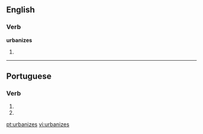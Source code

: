 ==English==

===Verb===
'''urbanizes'''

# {{third-person singular of|[[urbanize]]}}

----

==Portuguese==

===Verb===
{{pt-verb form}}

# {{pt-verb form of|[[urbanizar]]|ar|subjunctive|present|singular|second}}
# {{pt-verb form of|[[urbanizar]]|ar|imperative|negative|singular|second}}

[[pt:urbanizes]]
[[vi:urbanizes]]